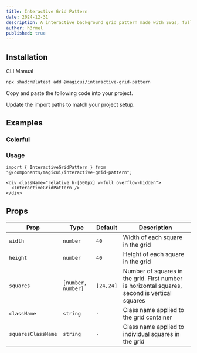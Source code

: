 ```yaml
---
title: Interactive Grid Pattern
date: 2024-12-31
description: A interactive background grid pattern made with SVGs, fully customizable using Tailwind CSS.
author: h3rmel
published: true
---
```


<ComponentPreview name="interactive-grid-pattern-demo" />

## Installation

<Tabs defaultValue="cli">

<TabsList>
  <TabsTrigger value="cli">CLI</TabsTrigger>
  <TabsTrigger value="manual">Manual</TabsTrigger>
</TabsList>
<TabsContent value="cli">

```bash
npx shadcn@latest add @magicui/interactive-grid-pattern
```

</TabsContent>

<TabsContent value="manual">

<Steps>

<Step>Copy and paste the following code into your project.</Step>

<ComponentSource name="interactive-grid-pattern" />

<Step>Update the import paths to match your project setup.</Step>

</Steps>

</TabsContent>

</Tabs>

## Examples

### Colorful

<ComponentPreview name="interactive-grid-pattern-demo-2" />

### Usage

```tsx
import { InteractiveGridPattern } from "@/components/magicui/interactive-grid-pattern";
```

```tsx
<div className="relative h-[500px] w-full overflow-hidden">
  <InteractiveGridPattern />
</div>
```

## Props

| Prop               | Type               | Default   | Description                                                                                   |
| ------------------ | ------------------ | --------- | --------------------------------------------------------------------------------------------- |
| `width`            | `number`           | `40`      | Width of each square in the grid                                                              |
| `height`           | `number`           | `40`      | Height of each square in the grid                                                             |
| `squares`          | `[number, number]` | `[24,24]` | Number of squares in the grid. First number is horizontal squares, second is vertical squares |
| `className`        | `string`           | `-`       | Class name applied to the grid container                                                      |
| `squaresClassName` | `string`           | `-`       | Class name applied to individual squares in the grid                                          |

